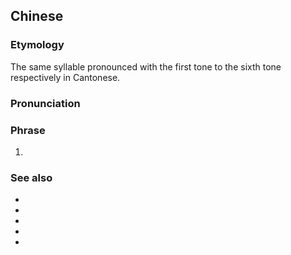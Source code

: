 {{also|分粉训坟愤份}}
==Chinese==
{{zh-forms|s=分粉训坟愤份}}

===Etymology===
The same syllable pronounced with the first tone to the sixth tone respectively in Cantonese.

===Pronunciation===
{{zh-pron
|c=fan1 fan2 fan3 fan4 fan5 fan6
|ca=zh-yue-分粉訓墳憤份.ogg
|cat=ph
}}

===Phrase===
{{zh-phrase}}

# {{lb|zh|Cantonese}} {{non-gloss definition|A phrase used to memorise the six tones in Cantonese}}

===See also===
* {{zh-l|三九四零五二}}
* {{zh-l|三九四零五二七八六}}
* {{zh-l|詩史試時市事}}
* {{zh-l|詩史試時市事色錫食}}
* {{zh-l|分粉訓墳憤份忽發佛}}